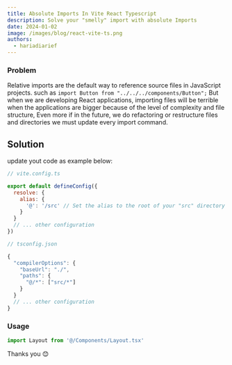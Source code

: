 ```yaml
---
title: Absolute Imports In Vite React Typescript
description: Solve your "smelly" import with absolute Imports
date: 2024-01-02
image: /images/blog/react-vite-ts.png
authors:
  - hariadiarief
---
```


### Problem

Relative imports are the default way to reference source files in JavaScript projects. such as `import Button from
"../../../components/Button";`
But when we are developing React applications,
importing files will be terrible when the applications are bigger because of the level of complexity and file structure,
Even more if in the future, we do refactoring or restructure files and directories we must update every import command.

## Solution

update yout code as example below:

```js
// vite.config.ts

export default defineConfig({
  resolve: {
    alias: {
      '@': '/src' // Set the alias to the root of your "src" directory
    }
  }
  // ... other configuration
})
```

```js
// tsconfig.json

{
  "compilerOptions": {
    "baseUrl": "./",
    "paths": {
      "@/*": ["src/*"]
    }
  }
  // ... other configuration
}
```

### Usage

```js
import Layout from '@/Components/Layout.tsx'
```

Thanks you 😊
